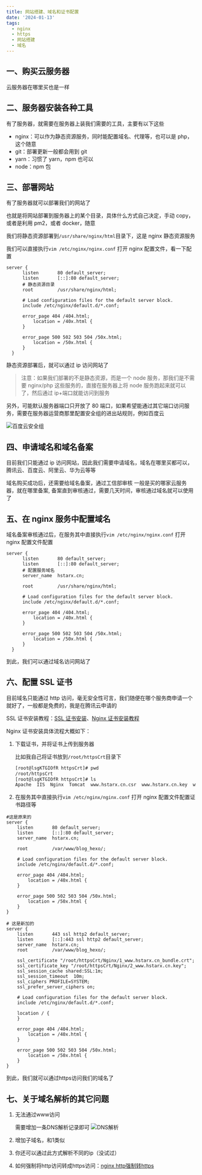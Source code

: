 ```yaml
---
title: 网站搭建、域名和证书配置
date: '2024-01-13'
tags:
  - nginx
  - https
  - 网站搭建
  - 域名
---
```


## 一、购买云服务器

云服务器在哪里买也是一样

## 二、服务器安装各种工具

有了服务器，就需要在服务器上装我们需要的工具，主要有以下这些

- nginx：可以作为静态资源服务，同时能配置域名、代理等，也可以是 php，这个随意
- git：部署更新一般都会用到 git
- yarn：习惯了 yarn，npm 也可以
- node：npm 包

## 三、部署网站

有了服务器就可以部署我们的网站了

也就是将网站部署到服务器上的某个目录，具体什么方式自己决定，手动 copy，或者是利用 pm2，或者 docker，随意

我们将静态资源部署到`/usr/share/nginx/html`目录下，这是 nginx 静态资源服务

我们可以直接执行`vim /etc/nginx/nginx.conf` 打开 nginx 配置文件，看一下配置

```nginx
server {
      listen       80 default_server;
      listen       [::]:80 default_server;
      # 静态资源目录
      root         /usr/share/nginx/html;

      # Load configuration files for the default server block.
      include /etc/nginx/default.d/*.conf;

      error_page 404 /404.html;
          location = /40x.html {
      }

      error_page 500 502 503 504 /50x.html;
          location = /50x.html {
      }
  }
```

静态资源部署后，就可以通过 ip 访问网站了

> 注意：如果我们部署的不是静态资源，而是一个 node 服务，那我们是不需要 nginx/php 这些服务的，直接在服务器上将 node 服务跑起来就可以了，然后通过 ip+端口就能访问到服务

另外，可能默认服务器端口只开放了 80 端口，如果希望能通过其它端口访问服务，需要在服务器运营商那里配置安全组的进出站规则，例如百度云

![百度云安全组](/asset/image/anquanzu.png "百度云安全组规则")

## 四、申请域名和域名备案

目前我们只能通过 ip 访问网站，因此我们需要申请域名，域名在哪里买都可以，腾讯云、百度云、阿里云、华为云等等

域名购买成功后，还需要给域名备案，通过工信部审核
一般是买的哪家云服务器，就在哪里备案, 备案直到审核通过，需要几天时间，审核通过域名就可以使用了

## 五、在 nginx 服务中配置域名

域名备案审核通过后，在服务其中直接执行`vim /etc/nginx/nginx.conf` 打开 nginx 配置文件配置

```nginx
server {
      listen       80 default_server;
      listen       [::]:80 default_server;
      # 配置服务域名
      server_name  hstarx.cn;

      root         /usr/share/nginx/html;

      # Load configuration files for the default server block.
      include /etc/nginx/default.d/*.conf;

      error_page 404 /404.html;
          location = /40x.html {
      }

      error_page 500 502 503 504 /50x.html;
          location = /50x.html {
      }
  }
```

到此，我们可以通过域名访问网站了

## 六、配置 SSL 证书

目前域名只能通过 http 访问，毫无安全性可言，我们随便在哪个服务商申请一个就好了，一般都是免费的，我是在腾讯云申请的

SSL 证书安装教程：[SSL 证书安装](https://cloud.tencent.com/document/product/400/4143)、[Nginx 证书安装教程](https://cloud.tencent.com/document/product/400/35244)

Nginx 证书安装具体流程大概如下：

1. 下载证书，并将证书上传到服务器

   比如我自己将证书放到`/root/httpsCrt`目录下
   ```bash
   [root@lsgKTGIOfR httpsCrt]# pwd
   /root/httpsCrt
   [root@lsgKTGIOfR httpsCrt]# ls
   Apache  IIS  Nginx  Tomcat  www.hstarx.cn.csr  www.hstarx.cn.key  www.hstarx.cn.pem
   ```
2. 在服务其中直接执行`vim /etc/nginx/nginx.conf` 打开 nginx 配置文件配置证书路径等
```nginx
#这是原来的
server {
    listen       80 default_server;
    listen       [::]:80 default_server;
    server_name  hstarx.cn;

    root         /var/www/blog_hexo/;

    # Load configuration files for the default server block.
    include /etc/nginx/default.d/*.conf;

    error_page 404 /404.html;
        location = /40x.html {
    }

    error_page 500 502 503 504 /50x.html;
        location = /50x.html {
    }
}

# 这是新加的
server {
    listen       443 ssl http2 default_server;
    listen       [::]:443 ssl http2 default_server;
    server_name  hstarx.cn;
    root         /var/www/blog_hexo/;

    ssl_certificate "/root/httpsCrt/Nginx/1_www.hstarx.cn_bundle.crt";
    ssl_certificate_key "/root/httpsCrt/Nginx/2_www.hstarx.cn.key";
    ssl_session_cache shared:SSL:1m;
    ssl_session_timeout  10m;
    ssl_ciphers PROFILE=SYSTEM;
    ssl_prefer_server_ciphers on;

    # Load configuration files for the default server block.
    include /etc/nginx/default.d/*.conf;

    location / {
    }

    error_page 404 /404.html;
        location = /40x.html {
    }

    error_page 500 502 503 504 /50x.html;
        location = /50x.html {
    }
}
```

到此，我们就可以通过https访问我们的域名了

## 七、关于域名解析的其它问题
1. 无法通过www访问

   需要增加一条DNS解析记录即可
   ![DNS解析](/asset/image/DNSPOD.png)

2. 增加子域名，和1类似


3. 你还可以通过此方式解析不同的ip（没试过）
4. 如何强制将http访问转成https访问：[nginx http强制转https](https://hstarx.cn/2022/07/28/nginx-http-qiang-zhi-zhuan-https/)


